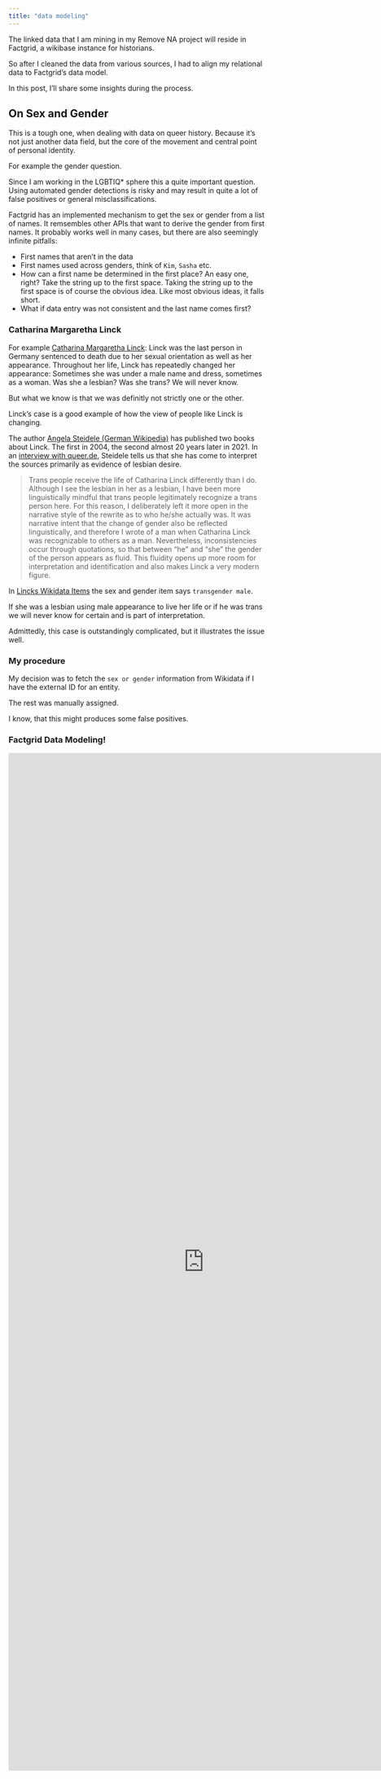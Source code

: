```yaml
---
title: "data modeling"
---
```


The linked data that I am mining in my Remove NA project will reside in Factgrid, a wikibase instance for historians.

So after I cleaned the data from various sources, I had to align my relational data to Factgrid's data model.

In this post, I'll share some insights during the process.

## On Sex and Gender

This is a tough one, when dealing with data on queer history. Because it's not just another data field, but the core of the movement and central point of personal identity.

For example the gender question.

Since I am working in the LGBTIQ\* sphere this a quite important question. Using automated gender detections is risky and may result in quite a lot of false positives or general misclassifications.

Factgrid has an implemented mechanism to get the sex or gender from a list of names. It remsembles other APIs that want to derive the gender from first names. It probably works well in many cases, but there are also seemingly infinite pitfalls:

-   First names that aren't in the data
-   First names used across genders, think of `Kim`, `Sasha` etc.
-   How can a first name be determined in the first place? An easy one, right? Take the string up to the first space. Taking the string up to the first space is of course the obvious idea. Like most obvious ideas, it falls short.
-   What if data entry was not consistent and the last name comes first?

### Catharina Margaretha Linck

For example [Catharina Margaretha Linck](https://en.wikipedia.org/wiki/Catharina_Margaretha_Linck): Linck was the last person in Germany sentenced to death due to her sexual orientation as well as her appearance. Throughout her life, Linck has repeatedly changed her appearance: Sometimes she was under a male name and dress, sometimes as a woman. Was she a lesbian? Was she trans? We will never know.

But what we know is that we was definitly not strictly one or the other.

Linck's case is a good example of how the view of people like Linck is changing.

The author [Angela Steidele (German Wikipedia)](https://de.wikipedia.org/wiki/Angela_Steidele) has published two books about Linck. The first in 2004, the second almost 20 years later in 2021. In an [interview with queer.de](https://www.queer.de/detail.php?article_id=40408), Steidele tells us that she has come to interpret the sources primarily as evidence of lesbian desire.

> Trans people receive the life of Catharina Linck differently than I do. Although I see the lesbian in her as a lesbian, I have been more linguistically mindful that trans people legitimately recognize a trans person here. For this reason, I deliberately left it more open in the narrative style of the rewrite as to who he/she actually was. It was narrative intent that the change of gender also be reflected linguistically, and therefore I wrote of a man when Catharina Linck was recognizable to others as a man. Nevertheless, inconsistencies occur through quotations, so that between "he" and "she" the gender of the person appears as fluid. This fluidity opens up more room for interpretation and identification and also makes Linck a very modern figure.

In [Lincks Wikidata Items](https://www.wikidata.org/wiki/Q1050792) the sex and gender item says `transgender male`.

If she was a lesbian using male appearance to live her life or if he was trans we will never know for certain and is part of interpretation.

Admittedly, this case is outstandingly complicated, but it illustrates the issue well.

### My procedure

My decision was to fetch the `sex or gender` information from Wikidata if I have the external ID for an entity.

The rest was manually assigned.

I know, that this might produces some false positives.

### Factgrid Data Modeling!


[](images/paste-478B4FA0.png)

<iframe style="width: 80vw; height: 50vh; border: none;" src="https://database.factgrid.de/query/embed.html#SELECT%20%3FGeschlechtsidentit_t%20%3FGeschlechtsidentit_tLabel%20WHERE%20%7B%0A%20%20SERVICE%20wikibase%3Alabel%20%7B%20bd%3AserviceParam%20wikibase%3Alanguage%20%22%5BAUTO_LANGUAGE%5D%2Cen%22.%20%7D%0A%20%20%3FGeschlechtsidentit_t%20wdt%3AP2%20wd%3AQ402121.%0A%7D%0ALIMIT%20100" referrerpolicy="origin" sandbox="allow-scripts allow-same-origin allow-popups" ></iframe>




